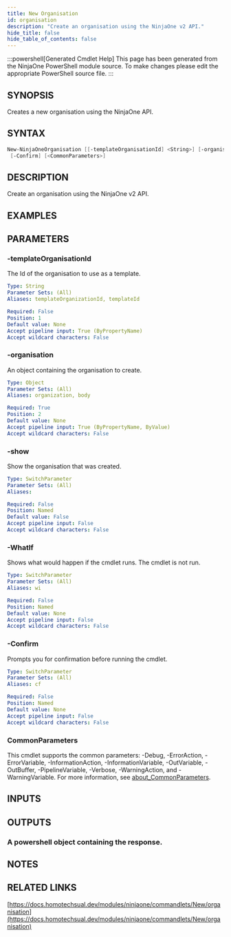```yaml
---
title: New Organisation
id: organisation
description: "Create an organisation using the NinjaOne v2 API."
hide_title: false
hide_table_of_contents: false
---
```


:::powershell[Generated Cmdlet Help]
This page has been generated from the NinjaOne PowerShell module source. To make changes please edit the appropriate PowerShell source file.
:::

## SYNOPSIS

Creates a new organisation using the NinjaOne API.

## SYNTAX

```powershell
New-NinjaOneOrganisation [[-templateOrganisationId] <String>] [-organisation] <Object> [-show] [-WhatIf]
 [-Confirm] [<CommonParameters>]
```

## DESCRIPTION

Create an organisation using the NinjaOne v2 API.

## EXAMPLES

## PARAMETERS

### -templateOrganisationId

The Id of the organisation to use as a template.

```yaml
Type: String
Parameter Sets: (All)
Aliases: templateOrganizationId, templateId

Required: False
Position: 1
Default value: None
Accept pipeline input: True (ByPropertyName)
Accept wildcard characters: False
```

### -organisation

An object containing the organisation to create.

```yaml
Type: Object
Parameter Sets: (All)
Aliases: organization, body

Required: True
Position: 2
Default value: None
Accept pipeline input: True (ByPropertyName, ByValue)
Accept wildcard characters: False
```

### -show

Show the organisation that was created.

```yaml
Type: SwitchParameter
Parameter Sets: (All)
Aliases:

Required: False
Position: Named
Default value: False
Accept pipeline input: False
Accept wildcard characters: False
```

### -WhatIf

Shows what would happen if the cmdlet runs.
The cmdlet is not run.

```yaml
Type: SwitchParameter
Parameter Sets: (All)
Aliases: wi

Required: False
Position: Named
Default value: None
Accept pipeline input: False
Accept wildcard characters: False
```

### -Confirm

Prompts you for confirmation before running the cmdlet.

```yaml
Type: SwitchParameter
Parameter Sets: (All)
Aliases: cf

Required: False
Position: Named
Default value: None
Accept pipeline input: False
Accept wildcard characters: False
```

### CommonParameters

This cmdlet supports the common parameters: -Debug, -ErrorAction, -ErrorVariable, -InformationAction, -InformationVariable, -OutVariable, -OutBuffer, -PipelineVariable, -Verbose, -WarningAction, and -WarningVariable. For more information, see [about_CommonParameters](http://go.microsoft.com/fwlink/?LinkID=113216).

## INPUTS


## OUTPUTS

### A powershell object containing the response.

## NOTES

## RELATED LINKS

[https://docs.homotechsual.dev/modules/ninjaone/commandlets/New/organisation](https://docs.homotechsual.dev/modules/ninjaone/commandlets/New/organisation)

